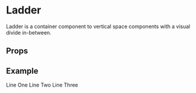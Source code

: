 
<Meta title="Objects/Ladder" component={Ladder} />

# Ladder

Ladder is a container component to vertical space components with a visual divide in-between.

## Props

<Props of={Ladder} />

## Example

<Preview>
    <Story name="Default">
        <Ladder>
            <span>Line One</span>
            <span>Line Two</span>
            <span>Line Three</span>
        </Ladder>
    </Story>
</Preview>
